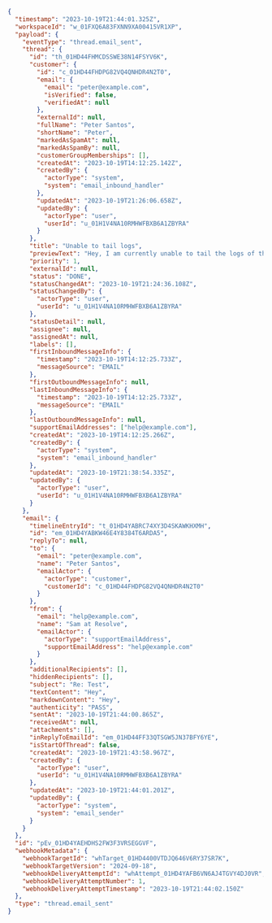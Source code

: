 ```json
{
  "timestamp": "2023-10-19T21:44:01.325Z",
  "workspaceId": "w_01FXQ6A83FXNN9XA00415VR1XP",
  "payload": {
    "eventType": "thread.email_sent",
    "thread": {
      "id": "th_01HD44FHMCDSSWE38N14FSYV6K",
      "customer": {
        "id": "c_01HD44FHDPG82VQ4QNHDR4N2T0",
        "email": {
          "email": "peter@example.com",
          "isVerified": false,
          "verifiedAt": null
        },
        "externalId": null,
        "fullName": "Peter Santos",
        "shortName": "Peter",
        "markedAsSpamAt": null,
        "markedAsSpamBy": null,
        "customerGroupMemberships": [],
        "createdAt": "2023-10-19T14:12:25.142Z",
        "createdBy": {
          "actorType": "system",
          "system": "email_inbound_handler"
        },
        "updatedAt": "2023-10-19T21:26:06.658Z",
        "updatedBy": {
          "actorType": "user",
          "userId": "u_01H1V4NA10RMHWFBXB6A1ZBYRA"
        }
      },
      "title": "Unable to tail logs",
      "previewText": "Hey, I am currently unable to tail the logs of the service svc-8af1e3",
      "priority": 1,
      "externalId": null,
      "status": "DONE",
      "statusChangedAt": "2023-10-19T21:24:36.108Z",
      "statusChangedBy": {
        "actorType": "user",
        "userId": "u_01H1V4NA10RMHWFBXB6A1ZBYRA"
      },
      "statusDetail": null,
      "assignee": null,
      "assignedAt": null,
      "labels": [],
      "firstInboundMessageInfo": {
        "timestamp": "2023-10-19T14:12:25.733Z",
        "messageSource": "EMAIL"
      },
      "firstOutboundMessageInfo": null,
      "lastInboundMessageInfo": {
        "timestamp": "2023-10-19T14:12:25.733Z",
        "messageSource": "EMAIL"
      },
      "lastOutboundMessageInfo": null,
      "supportEmailAddresses": ["help@example.com"],
      "createdAt": "2023-10-19T14:12:25.266Z",
      "createdBy": {
        "actorType": "system",
        "system": "email_inbound_handler"
      },
      "updatedAt": "2023-10-19T21:38:54.335Z",
      "updatedBy": {
        "actorType": "user",
        "userId": "u_01H1V4NA10RMHWFBXB6A1ZBYRA"
      }
    },
    "email": {
      "timelineEntryId": "t_01HD4YABRC74XY3D4SKAWKHXMH",
      "id": "em_01HD4YABKW46E4Y8384T6ARDA5",
      "replyTo": null,
      "to": {
        "email": "peter@example.com",
        "name": "Peter Santos",
        "emailActor": {
          "actorType": "customer",
          "customerId": "c_01HD44FHDPG82VQ4QNHDR4N2T0"
        }
      },
      "from": {
        "email": "help@example.com",
        "name": "Sam at Resolve",
        "emailActor": {
          "actorType": "supportEmailAddress",
          "supportEmailAddress": "help@example.com"
        }
      },
      "additionalRecipients": [],
      "hiddenRecipients": [],
      "subject": "Re: Test",
      "textContent": "Hey",
      "markdownContent": "Hey",
      "authenticity": "PASS",
      "sentAt": "2023-10-19T21:44:00.865Z",
      "receivedAt": null,
      "attachments": [],
      "inReplyToEmailId": "em_01HD44FF33QTSGW5JN37BFY6YE",
      "isStartOfThread": false,
      "createdAt": "2023-10-19T21:43:58.967Z",
      "createdBy": {
        "actorType": "user",
        "userId": "u_01H1V4NA10RMHWFBXB6A1ZBYRA"
      },
      "updatedAt": "2023-10-19T21:44:01.201Z",
      "updatedBy": {
        "actorType": "system",
        "system": "email_sender"
      }
    }
  },
  "id": "pEv_01HD4YAEHDHS2FW3F3VRSEGGVF",
  "webhookMetadata": {
    "webhookTargetId": "whTarget_01HD4400VTDJQ646V6RY37SR7K",
    "webhookTargetVersion": "2024-09-18",
    "webhookDeliveryAttemptId": "whAttempt_01HD4YAFB6VN6AJ4TGVY4DJ0VR",
    "webhookDeliveryAttemptNumber": 1,
    "webhookDeliveryAttemptTimestamp": "2023-10-19T21:44:02.150Z"
  },
  "type": "thread.email_sent"
}
```
